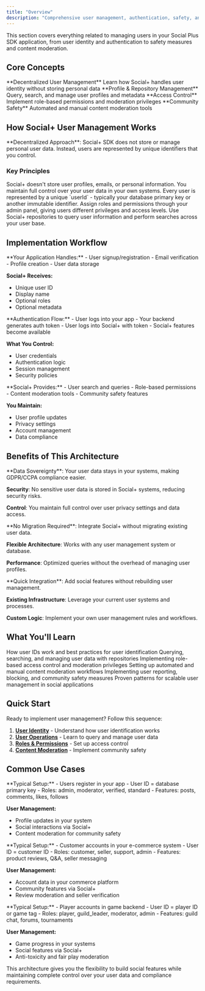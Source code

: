 ```yaml
---
title: "Overview"
description: "Comprehensive user management, authentication, safety, and moderation tools for Social Plus SDK applications."
---
```



This section covers everything related to managing users in your Social Plus SDK application, from user identity and authentication to safety measures and content moderation.

## Core Concepts

<CardGroup cols={2}>
<Card title="User Identity" icon="id-card" href="/social-plus-sdk/core-concepts/user-management/user-identity">
**Decentralized User Management**  
Learn how Social+ handles user identity without storing personal data
</Card>

<Card title="User Operations" icon="user-gear" href="/social-plus-sdk/core-concepts/user-management/user-operations">
**Profile & Repository Management**  
Query, search, and manage user profiles and metadata
</Card>

<Card title="User Roles & Permissions" icon="user-shield" href="/social-plus-sdk/core-concepts/user-management/roles-permissions">
**Access Control**  
Implement role-based permissions and moderation privileges
</Card>

<Card title="Content Moderation" icon="shield-check" href="/social-plus-sdk/core-concepts/user-management/content-moderation">
**Community Safety**  
Automated and manual content moderation tools
</Card>
</CardGroup>

## How Social+ User Management Works

<Info>
**Decentralized Approach**: Social+ SDK does not store or manage personal user data. Instead, users are represented by unique identifiers that you control.
</Info>

### Key Principles

<Steps>
<Step title="Your Data, Your Control">
Social+ doesn't store user profiles, emails, or personal information. You maintain full control over your user data in your own systems.
</Step>

<Step title="Unique User Identifiers">
Every user is represented by a unique `userId` - typically your database primary key or another immutable identifier.
</Step>

<Step title="Role-Based Permissions">
Assign roles and permissions through your admin panel, giving users different privileges and access levels.
</Step>

<Step title="Query & Search Capabilities">
Use Social+ repositories to query user information and perform searches across your user base.
</Step>
</Steps>

## Implementation Workflow

<Tabs>
<Tab title="1. User Registration">
**Your Application Handles:**
- User signup/registration
- Email verification
- Profile creation
- User data storage

**Social+ Receives:**
- Unique user ID
- Display name
- Optional roles
- Optional metadata
</Tab>

<Tab title="2. Authentication">
**Authentication Flow:**
- User logs into your app
- Your backend generates auth token
- User logs into Social+ with token
- Social+ features become available

**What You Control:**
- User credentials
- Authentication logic
- Session management
- Security policies
</Tab>

<Tab title="3. Active User Management">
**Social+ Provides:**
- User search and queries
- Role-based permissions
- Content moderation tools
- Community safety features

**You Maintain:**
- User profile updates
- Privacy settings
- Account management
- Data compliance
</Tab>
</Tabs>

## Benefits of This Architecture

<AccordionGroup>
<Accordion title="Privacy & Compliance" icon="shield">
**Data Sovereignty**: Your user data stays in your systems, making GDPR/CCPA compliance easier.

**Security**: No sensitive user data is stored in Social+ systems, reducing security risks.

**Control**: You maintain full control over user privacy settings and data access.
</Accordion>

<Accordion title="Scalability & Performance" icon="rocket">
**No Migration Required**: Integrate Social+ without migrating existing user data.

**Flexible Architecture**: Works with any user management system or database.

**Performance**: Optimized queries without the overhead of managing user profiles.
</Accordion>

<Accordion title="Development Efficiency" icon="code">
**Quick Integration**: Add social features without rebuilding user management.

**Existing Infrastructure**: Leverage your current user systems and processes.

**Custom Logic**: Implement your own user management rules and workflows.
</Accordion>
</AccordionGroup>

## What You'll Learn

<CardGroup cols={3}>
<Card title="User Identity" icon="fingerprint">
How user IDs work and best practices for user identification
</Card>

<Card title="User Operations" icon="database">
Querying, searching, and managing user data with repositories
</Card>

<Card title="Roles & Permissions" icon="key">
Implementing role-based access control and moderation privileges
</Card>

<Card title="Content Moderation" icon="flag">
Setting up automated and manual content moderation workflows
</Card>

<Card title="Safety Features" icon="shield-alt">
Implementing user reporting, blocking, and community safety measures
</Card>

<Card title="Best Practices" icon="star">
Proven patterns for scalable user management in social applications
</Card>
</CardGroup>

## Quick Start

Ready to implement user management? Follow this sequence:

1. **[User Identity](/social-plus-sdk/core-concepts/user-management/user-identity)** - Understand how user identification works
2. **[User Operations](/social-plus-sdk/core-concepts/user-management/user-operations)** - Learn to query and manage user data
3. **[Roles & Permissions](/social-plus-sdk/core-concepts/user-management/roles-permissions)** - Set up access control
4. **[Content Moderation](/social-plus-sdk/core-concepts/user-management/content-moderation)** - Implement community safety

## Common Use Cases

<Tabs>
<Tab title="Social Media App">
**Typical Setup:**
- Users register in your app
- User ID = database primary key
- Roles: admin, moderator, verified, standard
- Features: posts, comments, likes, follows

**User Management:**
- Profile updates in your system
- Social interactions via Social+
- Content moderation for community safety
</Tab>

<Tab title="E-commerce Community">
**Typical Setup:**
- Customer accounts in your e-commerce system
- User ID = customer ID
- Roles: customer, seller, support, admin
- Features: product reviews, Q&A, seller messaging

**User Management:**
- Account data in your commerce platform
- Community features via Social+
- Review moderation and seller verification
</Tab>

<Tab title="Gaming Community">
**Typical Setup:**
- Player accounts in game backend
- User ID = player ID or game tag
- Roles: player, guild_leader, moderator, admin
- Features: guild chat, forums, tournaments

**User Management:**
- Game progress in your systems
- Social features via Social+
- Anti-toxicity and fair play moderation
</Tab>
</Tabs>

This architecture gives you the flexibility to build social features while maintaining complete control over your user data and compliance requirements.
